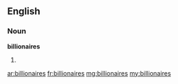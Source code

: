 ==English==

===Noun===
'''billionaires'''

# {{plural of|[[billionaire]]}}

[[ar:billionaires]]
[[fr:billionaires]]
[[mg:billionaires]]
[[my:billionaires]]